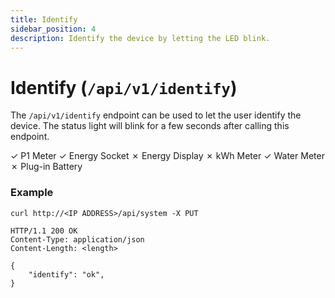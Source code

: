 ```yaml
---
title: Identify
sidebar_position: 4
description: Identify the device by letting the LED blink.
---
```



# Identify (`/api/v1/identify`)

The `/api/v1/identify` endpoint can be used to let the user identify the device. The status light will blink for a few seconds after calling this endpoint.

<Badge color='hw-green'>✓ P1 Meter</Badge>
<Badge color='hw-green'>✓ Energy Socket</Badge>
<Badge color='hw-red'>✗ Energy Display</Badge>
<Badge color='hw-red'>✗ kWh Meter</Badge>
<Badge color='hw-green'>✓ Water Meter</Badge>
<Badge color='hw-red'>✗ Plug-in Battery</Badge>

### Example

```http title="Request"
curl http://<IP ADDRESS>/api/system -X PUT
```

```http title="Response"
HTTP/1.1 200 OK
Content-Type: application/json
Content-Length: <length>

{
    "identify": "ok",
}
```
